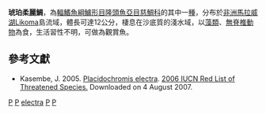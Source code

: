 {{Speciesbox 
| genus = Placidochromis
| species = electra
| status = LC
| status_system = IUCN3.1
| image = Placidochromis electra Aquarium fish stock photo.jpg
| authority = [[Burgess|Burgess]], 1979
| synonyms = *''Haplochromis electra''<br /><small>Burgess, 1979</small>
*''Cyrtocara electra''<br /><small>Burgess, 1979</small>
}}
'''琥珀柔麗鯛'''，為[[輻鰭魚綱|輻鰭魚綱]][[鱸形目|鱸形目]][[隆頭魚亞目|隆頭魚亞目]][[慈鯛科|慈鯛科]]的其中一[[種|種]]，分布於[[非洲|非洲]][[馬拉威湖|馬拉威湖]]Likoma島流域，體長可達12公分，棲息在沙底質的淺水域，以[[藻類|藻類]]、[[無脊椎動物|無脊椎動物]]為食，生活習性不明，可做為觀賞魚。

== 參考文獻 ==
{{reflist}}
* Kasembe, J. 2005.  [http://www.iucnredlist.org/search/details.php/60981/all Placidochromis electra].   [http://www.iucnredlist.org 2006 IUCN Red List of Threatened Species. ] {{Wayback|url=http://www.iucnredlist.org/ |date=20140627000000 }}  Downloaded on 4 August 2007.

{{Taxonbar}}

[[Category:IUCN红色名录无危物种|P]]
[[Category:觀賞魚|P]]
[[Category:柔麗鯛屬|electra]]
[[Category:无危物种|P]]
[[Category:1979年描述的鱼类|P]]